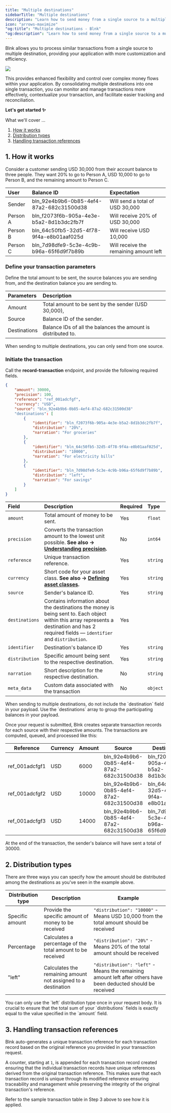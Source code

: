 ```yaml
---
title: "Multiple destinations"
sidebarTitle: "Multiple destinations"
description: "Learn how to send money from a single source to a multiple destinations."
icon: "arrows-maximize"
"og:title": "Multiple destinations - Blnk"
"og:description": "Learn how to send money from a single source to a multiple destinations with the Blnk Ledger."
---
```



Blnk allows you to process similar transactions from a single source to multiple destination, providing your application with more customization and efficiency.

<Frame caption="Simplified flow of how multiple sources work">
	<img src="/images/multiple-destinations.png" />
</Frame>

This provides enhanced flexibility and control over complex money flows within your application. By consolidating multiple destinations into one single transaction, you can monitor and manage transactions more effectively, contextualize your transaction, and facilitate easier tracking and reconciliation.

<CardGroup>
    <Card title="Multiple sources" href="multiple-sources" iconType="duotone" icon="arrows-minimize"></Card>
</CardGroup>

**Let's get started ✨**

What we'll cover …

1. [How it works](#1-how-it-works)
2. [Distribution types](#2-distribution-types)
3. [Handling transaction references](#3-handling-transaction-references)

## 1. How it works

Consider a customer sending USD 30,000 from their account balance to three people. They want 20% to go to Person A, USD 10,000 to go to Person B, and the remaining amount to Person C. 

| User | Balance ID | Expectation
| :--- | :--- | :--- |
| Sender | bln_92e4b9b6-0b85-4ef4-87a2-682c31500d38 | Will send a total of USD 30,000
| Person A | bln_f2073f6b-905a-4e3e-b5a2-8d1b3dc2fb7f | Will receive 20% of USD 30,000
| Person B | bln_64c50fb5-32d5-4f78-9f4a-e8b01aaf025d | Will receive USD 10,000
| Person C | bln_7d98dfe9-5c3e-4c9b-b96a-65f6d9f7b89b | Will receive the remaining amount left

### Define your transaction parameters

Define the total amount to be sent, the source balances you are sending from, and the destination balance you are sending to.

| Parameters | Description
| :--- | :--- |
| Amount| Total amount to be sent by the sender (USD 30,000),
|Source| Balance ID of the sender.
|Destinations| Balance IDs of all the balances the amount is distributed to.

<Warning>
    When sending to multiple destinations, you can only send from one source.
</Warning>

### Initiate the transaction

Call the **record-transaction** endpoint, and provide the following required fields.

```json Request
{
    "amount": 30000,
    "precision": 100,
    "reference": "ref_001adcfgf",
    "currency": "USD",
    "source": "bln_92e4b9b6-0b85-4ef4-87a2-682c31500d38"
    "destinations": [
        {
            "identifier": "bln_f2073f6b-905a-4e3e-b5a2-8d1b3dc2fb7f",
            "distribution": "20%",
            "narration": "For groceries"
        },
        {
            "identifier": "bln_64c50fb5-32d5-4f78-9f4a-e8b01aaf025d",
            "distribution": "10000",
            "narration": "For electricity bills"
        },
        {
            "identifier": "bln_7d98dfe9-5c3e-4c9b-b96a-65f6d9f7b89b",
            "distribution": "left",
            "narration": "For savings"
        }
    ]
}
```

| Field | Description | Required | Type
| :--- | :--- | :--- | :---
|`amount`| Total amount of money to be sent. | Yes | `float`
| `precision` | Converts the transaction amount to the lowest unit possible. **See also → [Understanding precision](precision).** | No | `int64`
|`reference`| Unique transaction reference. | Yes | `string`
| `currency`| Short code for your asset class. **See also → [Defining asset classes](../guide/asset-classes).** |Yes|`string`
| `source`| Sender's balance ID. | Yes | `string`
| `destinations`| Contains information about the destinations the money is being sent to. Each object within this array represents a destination and has 2 required fields — `identifier` and `distribution`. | Yes
|`identifier`| Destination's balance ID | Yes | `string`
| `distribution`|Specific amount being sent to the respective destination. | Yes | `string`
|`narration`| Short description for the respective destination. | No | `string`
| `meta_data` | Custom data associated with the transaction | No | `object`

<Warning>
    When sending to multiple destinations, do not include the `destination` field in your payload. Use the `destinations` array to group the participating balances in your payload.
</Warning>

Once your request is submitted, Blnk creates separate transaction records for each source with their respective amounts. The transactions are computed, queued, and processed like this:

| Reference | Currency | Amount | Source | Destination
| --- | --- | --- | --- | --- |
| ref_001adcfgf1 | USD | 6000 | bln_92e4b9b6-0b85-4ef4-87a2-682c31500d38 | bln_f2073f6b-905a-4e3e-b5a2-8d1b3dc2fb7f
| ref_001adcfgf2 | USD | 10000 | bln_92e4b9b6-0b85-4ef4-87a2-682c31500d38 | bln_64c50fb5-32d5-4f78-9f4a-e8b01aaf025d
| ref_001adcfgf3 | USD | 14000 | bln_92e4b9b6-0b85-4ef4-87a2-682c31500d38 | bln_7d98dfe9-5c3e-4c9b-b96a-65f6d9f7b89b

At the end of the transaction, the sender's balance will have sent a total of 30000.

## 2. Distribution types

There are three ways you can specify how the amount should be distributed among the destinations as you've seen in the example above.

| Distribution type | Description | Example
| --- | --- | --- |
| Specific amount | Provide the specific amount of money to be received | `"distribution": "10000"` - Means USD 10,000 from the total amount should be received
| Percentage | Calculates a percentage of the total amount to be received | `"distribution": "20%"` - Means 20% of the total amount should be received
| "left" | Calculates the remaining amount not assigned to a destination | `"distribution": "left"` - Means the remaining amount left after others have been deducted should be received

<Warning>
    You can only use the `left` distribution type once in your request body.
</Warning>

<Warning>
    It is crucial to ensure that the total sum of your `distributions` fields is exactly equal to the value specified in the `amount` field.
</Warning>

## 3. Handling transaction references

Blnk auto-generates a unique transaction reference for each transaction record based on the original reference you provided in your transaction request. 

A counter, starting at `1`, is appended for each transaction record created ensuring that the individual transaction records have unique references derived from the original transaction reference. This makes sure that each transaction record is unique through its modified reference ensuring traceability and management while preserving the integrity of the original transaction's reference.

<Tip>
    Refer to the sample transaction table in Step 3 above to see how it is applied.
</Tip>

<NeedHelp />